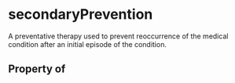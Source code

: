 # secondaryPrevention

A preventative therapy used to prevent reoccurrence of the medical condition after an initial episode of the condition.

## Property of




